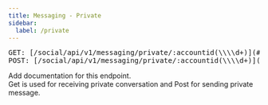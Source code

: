 ```yaml
---
title: Messaging - Private
sidebar:
  label: /private
---
```


<pre>
GET: [/social/api/v1/messaging/private/:accountid(\\\\d+)](#)
POST: [/social/api/v1/messaging/private/:accountid(\\\\d+)](#)
</pre>


<Aside type="caution" title="TODO">Add documentation for this endpoint.</Aside>

<Aside>Get is used for receiving private conversation and Post for sending private message.</Aside>